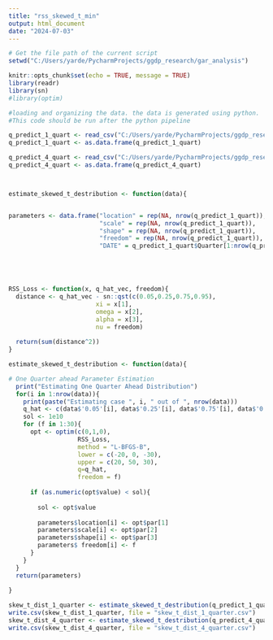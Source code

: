 ```yaml
---
title: "rss_skewed_t_min"
output: html_document
date: "2024-07-03"
---
```

```r
# Get the file path of the current script
setwd("C:/Users/yarde/PycharmProjects/ggdp_research/gar_analysis")
```

```r

knitr::opts_chunk$set(echo = TRUE, message = TRUE)
library(readr)
library(sn)
#library(optim)

#loading and organizing the data. the data is generated using python.
#This code should be run after the python pipeline

q_predict_1_quart <- read_csv("C:/Users/yarde/PycharmProjects/ggdp_research/gar_analysis/q_predict_1_quart.csv")
q_predict_1_quart <- as.data.frame(q_predict_1_quart)

q_predict_4_quart <- read_csv("C:/Users/yarde/PycharmProjects/ggdp_research/gar_analysis/q_predict_4_quart.csv")
q_predict_4_quart <- as.data.frame(q_predict_4_quart)



estimate_skewed_t_destribution <- function(data){


parameters <- data.frame("location" = rep(NA, nrow(q_predict_1_quart)),
                         "scale" = rep(NA, nrow(q_predict_1_quart)),
                         "shape" = rep(NA, nrow(q_predict_1_quart)),
                         "freedom" = rep(NA, nrow(q_predict_1_quart)),
                         "DATE" = q_predict_1_quart$Quarter[1:nrow(q_predict_1_quart)])





RSS_Loss <- function(x, q_hat_vec, freedom){
  distance <- q_hat_vec - sn::qst(c(0.05,0.25,0.75,0.95),
                        xi = x[1], 
                        omega = x[2],
                        alpha = x[3],
                        nu = freedom)
    
  return(sum(distance^2))
}

estimate_skewed_t_destribution <- function(data){

# One Quarter ahead Parameter Estimation
  print("Estimating One Quarter Ahead Distribution")
  for(i in 1:nrow(data)){
    print(paste("Estimating case ", i, " out of ", nrow(data)))
    q_hat <- c(data$'0.05'[i], data$'0.25'[i], data$'0.75'[i], data$'0.95'[i])
    sol <- 1e10
    for (f in 1:30){
      opt <- optim(c(0,1,0),
                   RSS_Loss, 
                   method = "L-BFGS-B",
                   lower = c(-20, 0, -30),
                   upper = c(20, 50, 30),
                   q=q_hat,
                   freedom = f)
      
      if (as.numeric(opt$value) < sol){
        
        sol <- opt$value
        
        parameters$location[i] <- opt$par[1]
        parameters$scale[i] <- opt$par[2]
        parameters$shape[i] <- opt$par[3]
        parameters$ freedom[i] <- f
      }
    }
  }
  return(parameters)
  
}

skew_t_dist_1_quarter <- estimate_skewed_t_destribution(q_predict_1_quart)
write.csv(skew_t_dist_1_quarter, file = "skew_t_dist_1_quarter.csv")
skew_t_dist_4_quarter <- estimate_skewed_t_destribution(q_predict_4_quart)
write.csv(skew_t_dist_4_quarter, file = "skew_t_dist_4_quarter.csv")

 

```